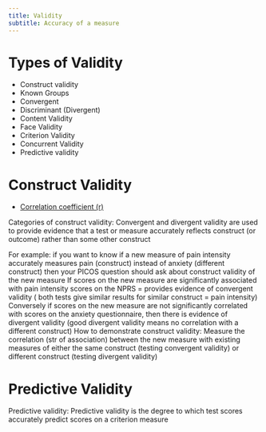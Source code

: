 ```yaml
---
title: Validity
subtitle: Accuracy of a measure
---
```





# Types of Validity

- Construct validity
- Known Groups
- Convergent
- Discriminant (Divergent)
- Content Validity
- Face Validity
- Criterion Validity
- Concurrent Validity
- Predictive validity


# Construct Validity

- [Correlation coefficient (r)]({{< var ref-correlation-coefficient.path >}})

Categories of construct validity: Convergent and divergent validity are used to provide evidence that a test or measure accurately reflects construct (or outcome) rather than some other construct


For example: 
if you want to know if a new measure of pain intensity accurately measures pain (construct) instead of anxiety (different construct) then your PICOS question should ask about construct validity of the new measure
If scores on the new measure are significantly associated with pain intensity scores on the NPRS = provides evidence of convergent validity ( both tests give similar results for similar construct = pain intensity)
Conversely if scores on the new measure are not significantly correlated with scores on the anxiety questionnaire, then there is evidence of divergent validity (good divergent validity means no correlation with a different construct)
How to demonstrate construct validity:
Measure the correlation (str of association) between the new measure with existing measures of either the same construct (testing convergent validity) or different construct (testing divergent validity) 

# Predictive Validity

Predictive validity: Predictive validity is the degree to which test scores accurately predict scores on a criterion measure